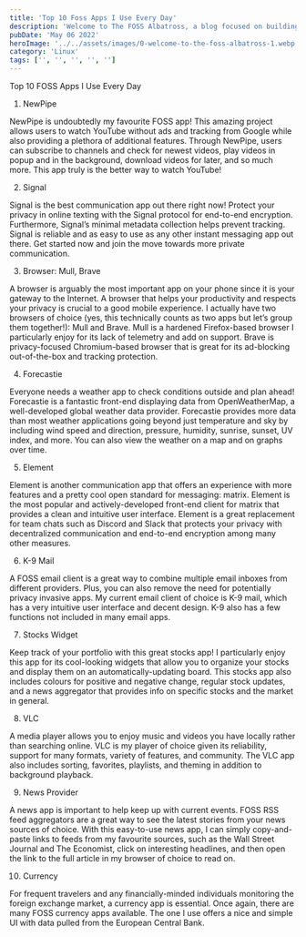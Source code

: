 ```yaml
---
title: 'Top 10 Foss Apps I Use Every Day'
description: 'Welcome to The FOSS Albatross, a blog focused on building exposure around free and open-source software!'
pubDate: 'May 06 2022'
heroImage: '../../assets/images/0-welcome-to-the-foss-albatross-1.webp'
category: 'Linux'
tags: ['', '', '', '', '']
---
```


Top 10 FOSS Apps I Use Every Day

1. NewPipe

NewPipe is undoubtedly my favourite FOSS app! This amazing project allows users to watch YouTube without ads and tracking from Google while also providing a plethora of additional features. Through NewPipe, users can subscribe to channels and check for newest videos, play videos in popup and in the background, download videos for later, and so much more. This app truly is the better way to watch YouTube!

2. Signal

Signal is the best communication app out there right now! Protect your privacy in online texting with the Signal protocol for end-to-end encryption. Furthermore, Signal’s minimal metadata collection helps prevent tracking. Signal is reliable and as easy to use as any other instant messaging app out there. Get started now and join the move towards more private communication.

3. Browser: Mull, Brave

A browser is arguably the most important app on your phone since it is your gateway to the Internet. A browser that helps your productivity and respects your privacy is crucial to a good mobile experience. I actually have two browsers of choice (yes, this technically counts as two apps but let’s group them together!): Mull and Brave. Mull is a hardened Firefox-based browser I particularly enjoy for its lack of telemetry and add on support. Brave is privacy-focused Chromium-based browser that is great for its ad-blocking out-of-the-box and tracking protection.

4. Forecastie

Everyone needs a weather app to check conditions outside and plan ahead! Forecastie is a fantastic front-end displaying data from OpenWeatherMap, a well-developed global weather data provider. Forecastie provides more data than most weather applications going beyond just temperature and sky by including wind speed and direction, pressure, humidity, sunrise, sunset, UV index, and more. You can also view the weather on a map and on graphs over time.

5. Element

Element is another communication app that offers an experience with more features and a pretty cool open standard for messaging: matrix. Element is the most popular and actively-developed front-end client for matrix that provides a clean and intuitive user interface. Element is a great replacement for team chats such as Discord and Slack that protects your privacy with decentralized communication and end-to-end encryption among many other measures.

6. K-9 Mail

A FOSS email client is a great way to combine multiple email inboxes from different providers. Plus, you can also remove the need for potentially privacy invasive apps. My current email client of choice is K-9 mail, which has a very intuitive user interface and decent design. K-9 also has a few functions not included in many email apps.

7. Stocks Widget

Keep track of your portfolio with this great stocks app! I particularly enjoy this app for its cool-looking widgets that allow you to organize your stocks and display them on an automatically-updating board. This stocks app also includes colours for positive and negative change, regular stock updates, and a news aggregator that provides info on specific stocks and the market in general.

8. VLC

A media player allows you to enjoy music and videos you have locally rather than searching online. VLC is my player of choice given its reliability, support for many formats, variety of features, and community. The VLC app also includes sorting, favorites, playlists, and theming in addition to background playback.

9. News Provider

A news app is important to help keep up with current events. FOSS RSS feed aggregators are a great way to see the latest stories from your news sources of choice. With this easy-to-use news app, I can simply copy-and-paste links to feeds from my favourite sources, such as the Wall Street Journal and The Economist, click on interesting headlines, and then open the link to the full article in my browser of choice to read on.

10. Currency

For frequent travelers and any financially-minded individuals monitoring the foreign exchange market, a currency app is essential. Once again, there are many FOSS currency apps available. The one I use offers a nice and simple UI with data pulled from the European Central Bank.
